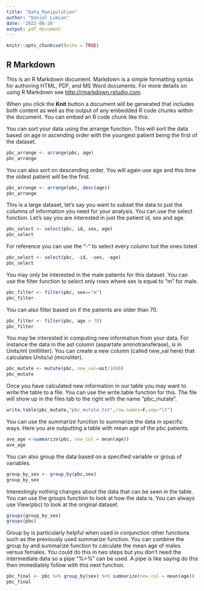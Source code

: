 ```yaml
---
title: "Data_Manipulation"
author: "Daniel Lumian"
date: '2022-08-26'
output: pdf_document
---
```


```r
knitr::opts_chunk$set(echo = TRUE)
```

## R Markdown

This is an R Markdown document. Markdown is a simple formatting syntax for authoring HTML, PDF, and MS Word documents. For more details on using R Markdown see <http://rmarkdown.rstudio.com>.

When you click the **Knit** button a document will be generated that includes both content as well as the output of any embedded R code chunks within the document. You can embed an R code chunk like this:

You can sort your data using the arrange function.  This will sort the data based on age in ascending order with the youngest patient being the first of the dataset.
```r
pbc_arrange <- arrange(pbc, age) 
pbc_arrange
```
You can also sort on descending order. You will again use age and this time the oldest patient will be the first.
```r
pbc_arrange <- arrange(pbc, desc(age))
pbc_arrange
```
This is a large dataset, let's say you want to subset the data to just the columns of information you need for your analysis. You can use the select function. Let's say you are interested in just the patient id, sex and age.
```r
pbc_select <- select(pbc, id, sex, age)
pbc_select
```
For reference you can use the "-" to select every column but the ones listed
```r
pbc_select <- select(pbc, -id, -sex, -age)
pbc_select
```
You may only be interested in the male patients for this dataset. You can use the filter function to select only rows where sex is equal to "m" for male.
```r
pbc_filter <- filter(pbc, sex=="m") 
pbc_filter
```
You can also filter based on if the patients are older than 70. 
```r
pbc_filter <- filter(pbc, age > 70)
pbc_filter
```
You may be interested in computing new information from your data. For instance the data in the ast column (aspartate aminotransferase), is in Units/ml (milliliter).  You can create a new column (called new_val here) that calculates Units/ul (microliter).

```r
pbc_mutate <- mutate(pbc, new_val=ast/1000) 
pbc_mutate
```
Once you have calculated new information in our table you may want to write the table to a file.  You can use the write.table function for this. The file will show up in the files tab to the right with the name "pbc_mutate".
```r
write.table(pbc_mutate,"pbc_mutate.txt",row.names=F,sep="\t")
```
You can use the summarize function to summarize the data in specific ways. Here you are outputting a table with mean age of the pbc patients.
```r
ave_age <-summarize(pbc, new_col = mean(age))
ave_age
```
You can also group the data based on a specified variable or group of variables.
```r
group_by_sex <- group_by(pbc,sex)
group_by_sex
```
Interestingly nothing changes about the data that can be seen in the table. You can use the groups function to look at how the data is. You can always use View(pbc) to look at the original dataset. 
```r
groups(group_by_sex)
groups(pbc)
```
Group by is particularly helpful when used in conjunction other functions such as the previously used summarize function.  You can combine the group by and summarize function to calculate the mean age of males versus females. You could do this in two steps but you don't need the intermediate data so a pipe "%>%" can be used. A pipe is like saying do this then immediately follow with this next function.
```r
pbc_final <- pbc %>% group_by(sex) %>% summarize(new_col = mean(age))
pbc_final
```
